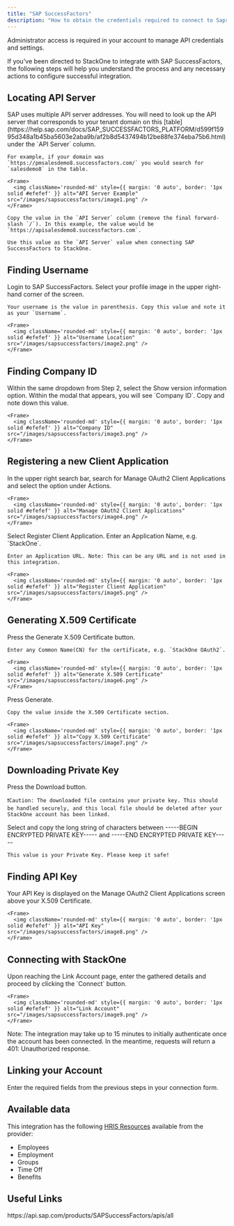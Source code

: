 ```yaml
---
title: "SAP SuccessFactors"
description: "How to obtain the credentials required to connect to Sapsuccessfactors."
---
```



<Note>
  Administrator access is required in your account to manage API credentials and settings.
</Note>

If you've been directed to StackOne to integrate with SAP SuccessFactors, the following steps will help you understand the process and any necessary actions to configure successful integration.

## Locating API Server

<Steps>
  <Step title="Find the API Server">
    SAP uses multiple API server addresses. You will need to look up the API server that corresponds to your tenant domain on this [table](https://help.sap.com/docs/SAP_SUCCESSFACTORS_PLATFORM/d599f15995d348a1b45ba5603e2aba9b/af2b8d5437494b12be88fe374eba75b6.html) under the `API Server` column.

    For example, if your domain was `https://pmsalesdemo8.successfactors.com/` you would search for `salesdemo8` in the table.

    <Frame>
      <img className='rounded-md' style={{ margin: '0 auto', border: '1px solid #efefef' }} alt="API Server Example" src="/images/sapsuccessfactors/image1.png" />
    </Frame>

    Copy the value in the `API Server` column (remove the final forward-slash `/`). In this example, the value would be `https://apisalesdemo8.successfactors.com`.

    Use this value as the `API Server` value when connecting SAP SuccessFactors to StackOne.
  </Step>
</Steps>

## Finding Username

<Steps>
  <Step title="Login to SAP SuccessFactors">
    Login to SAP SuccessFactors.
  </Step>

  <Step title="Locate Your Username">
    Select your profile image in the upper right-hand corner of the screen.

    Your username is the value in parenthesis. Copy this value and note it as your `Username`.

    <Frame>
      <img className='rounded-md' style={{ margin: '0 auto', border: '1px solid #efefef' }} alt="Username Location" src="/images/sapsuccessfactors/image2.png" />
    </Frame>
  </Step>
</Steps>

## Finding Company ID

<Steps>
  <Step title="Show Version Information">
    Within the same dropdown from Step 2, select the Show version information option.
  </Step>

  <Step title="Locate Company ID">
    Within the modal that appears, you will see `Company ID`. Copy and note down this value.

    <Frame>
      <img className='rounded-md' style={{ margin: '0 auto', border: '1px solid #efefef' }} alt="Company ID" src="/images/sapsuccessfactors/image3.png" />
    </Frame>
  </Step>
</Steps>

## Registering a new Client Application

<Steps>
  <Step title="Search for Manage OAuth2 Client Applications">
    In the upper right search bar, search for Manage OAuth2 Client Applications and select the option under Actions.

    <Frame>
      <img className='rounded-md' style={{ margin: '0 auto', border: '1px solid #efefef' }} alt="Manage OAuth2 Client Applications" src="/images/sapsuccessfactors/image4.png" />
    </Frame>
  </Step>

  <Step title="Register Client Application">
    Select Register Client Application.
  </Step>

  <Step title="Enter Application Details">
    Enter an Application Name, e.g. `StackOne`.

    Enter an Application URL. Note: This can be any URL and is not used in this integration.

    <Frame>
      <img className='rounded-md' style={{ margin: '0 auto', border: '1px solid #efefef' }} alt="Register Client Application" src="/images/sapsuccessfactors/image5.png" />
    </Frame>
  </Step>
</Steps>

## Generating X.509 Certificate

<Steps>
  <Step title="Generate X.509 Certificate">
    Press the Generate X.509 Certificate button.

    Enter any Common Name(CN) for the certificate, e.g. `StackOne OAuth2`.

    <Frame>
      <img className='rounded-md' style={{ margin: '0 auto', border: '1px solid #efefef' }} alt="Generate X.509 Certificate" src="/images/sapsuccessfactors/image6.png" />
    </Frame>
  </Step>

  <Step title="Copy the Certificate">
    Press Generate.

    Copy the value inside the X.509 Certificate section.

    <Frame>
      <img className='rounded-md' style={{ margin: '0 auto', border: '1px solid #efefef' }} alt="Copy X.509 Certificate" src="/images/sapsuccessfactors/image7.png" />
    </Frame>
  </Step>
</Steps>

## Downloading Private Key

<Steps>
  <Step title="Download Private Key">
    Press the Download button.

    ❗Caution: The downloaded file contains your private key. This should be handled securely, and this local file should be deleted after your StackOne account has been linked.
  </Step>

  <Step title="Copy the Private Key">
    Select and copy the long string of characters between -----BEGIN ENCRYPTED PRIVATE KEY----- and -----END ENCRYPTED PRIVATE KEY-----

    This value is your Private Key. Please keep it safe!
  </Step>
</Steps>

## Finding API Key

<Steps>
  <Step title="Locate API Key">
    Your API Key is displayed on the Manage OAuth2 Client Applications screen above your X.509 Certificate.

    <Frame>
      <img className='rounded-md' style={{ margin: '0 auto', border: '1px solid #efefef' }} alt="API Key" src="/images/sapsuccessfactors/image8.png" />
    </Frame>
  </Step>
</Steps>

## Connecting with StackOne

<Steps>
  <Step title="Enter the Details">
    Upon reaching the Link Account page, enter the gathered details and proceed by clicking the `Connect` button.

    <Frame>
      <img className='rounded-md' style={{ margin: '0 auto', border: '1px solid #efefef' }} alt="Link Account" src="/images/sapsuccessfactors/image9.png" />
    </Frame>
  </Step>
</Steps>

<Note>
Note: The integration may take up to 15 minutes to initially authenticate once the account has been connected. In the meantime, requests will return a 401: Unauthorized response.
</Note>


## Linking your Account

Enter the required fields from the previous steps in your connection form.

<IntegrationFooter />

## Available data

This integration has the following [HRIS Resources](https://docs.stackone.com/reference/getting-started-with-your-api) available from the provider:
- Employees
- Employment
- Groups
- Time Off
- Benefits

## Useful Links
<Card title="API Reference" icon="link" href="https://api.sap.com/products/SAPSuccessFactors/apis/all">
    https://api.sap.com/products/SAPSuccessFactors/apis/all
</Card>
